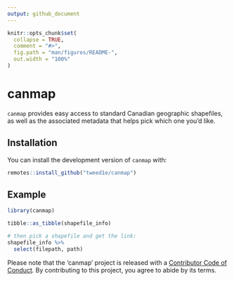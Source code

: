 ```yaml
---
output: github_document
---
```


<!-- README.md is generated from README.Rmd. Please edit that file -->

```r
knitr::opts_chunk$set(
  collapse = TRUE,
  comment = "#>",
  fig.path = "man/figures/README-",
  out.width = "100%"
)
```
# canmap

<!-- badges: start -->
<!-- badges: end -->

```canmap``` provides easy access to standard Canadian geographic shapefiles, as well as the associated metadata that helps pick which one you'd like.

## Installation

You can install the development version of ```canmap``` with:

``` r
remotes::install_github("tweed1e/canmap")
```

## Example


```r
library(canmap)

tibble::as_tibble(shapefile_info)

# then pick a shapefile and get the link:
shapefile_info %>% 
  select(filepath, path)

```


Please note that the 'canmap' project is released with a
[Contributor Code of Conduct](.github/CODE_OF_CONDUCT.md).
By contributing to this project, you agree to abide by its terms.
